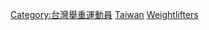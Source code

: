 [[Category:台灣舉重運動員|Category:台灣舉重運動員]]
[[Category:各國奧運舉重運動員|Taiwan]]
[[Category:台灣夏季奧運運動員|Weightlifters]]